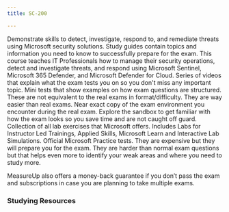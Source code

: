 ```yaml
---
title: SC-200

---
```


<Card title="Get Started" icon="star"> 
  <LinkCard title="Exam SC-200: Microsoft Security Operations Analyst" href="https://learn.microsoft.com/credentials/certifications/security-operations-analyst/?WT.mc_id=studentamb_165290" target="_blank"/>
      Demonstrate skills to detect, investigate, respond to, and remediate threats using Microsoft security solutions.
  <LinkCard title="SC-200 Study Guide" href="https://learn.microsoft.com/credentials/certifications/resources/study-guides/sc-200?WT.mc_id=studentamb_165290" target="_blank"/>
      Study guides contain topics and information you need to know to successfully prepare for the exam. 
  <LinkCard title="Microsoft Learn" href="https://learn.microsoft.com/training/courses/sc-200t00?WT.mc_id=studentamb_165290" target="_blank"/>
      This course teaches IT Professionals how to manage their security operations, detect and investigate threats, and respond using Microsoft Sentinel, Microsoft 365 Defender, and Microsoft Defender for Cloud.
  <LinkCard title="Readiness Zone" href="https://learn.microsoft.com/en-us/shows/exam-readiness-zone/preparing-for-sc-200-mitigate-threats-using-microsoft-365-defender-1-of-3?WT.mc_id=studentamb_165290" target="_blank"/>
      Series of videos that explain what the exam tests you on so you don't miss any important topic.
  <LinkCard title="Practice Assessment" href="https://learn.microsoft.com/certifications/exams/sc-200/practice/assessment?assessment-type=practice&assessmentId=59&WT.mc_id=studentamb_165290" target="_blank"/>
      Mini tests that show examples on how exam questions are structured. These are not equivalent to the real exams in format/difficulty. They are way easier than real exams.
  <LinkCard title="Exam Sandbox" href="https://aka.ms/examdemo" target="_blank"/>
      Near exact copy of the exam environment you encounter during the real exam. Explore the sandbox to get familiar with how the exam looks so you save time and are not caught off guard. 
  <LinkCard title="Exam Labs" href="https://aka.ms/sc200labs" target="_blank"/>
      Collection of all lab exercises that Microsoft offers. Includes Labs for Instructor Led Trainings, Applied Skills, Microsoft Learn and Interactive Lab Simulations.
</Card>

<Card title="MeasureUp Practice Tests" icon="open-book"> 
  <LinkCard title="MeasureUp Practice Test" href="https://www.measureup.com/microsoft-practice-test-sc-200-microsoft-security-operations-analyst.html#u44" target="_blank"/>
  <LinkCard title="MeasureUp Subscriptions" href="https://www.measureup.com/subscription-plans-for-individuals#u44" target="_blank"/>
      Official Microsoft Practice tests. They are expensive but they will prepare you for the exam. They are harder than normal exam questions but that helps 
      even more to identify your weak areas and where you need to study more. 

MeasureUp also offers a money-back guarantee if you don’t pass the exam and subscriptions in case you are planning to take multiple exams. 
</Card>

### Studying Resources

<Tabs>

  <TabItem label="Text">
  <CardGrid>
    <LinkCard title="Microsoft Learn" href="https://learn.microsoft.com/training/courses/sc-200t00?WT.mc_id=studentamb_165290" target="_blank"/>
    <LinkCard title="Microsoft Ninja - Microsoft Unified SOC" href="https://techcommunity.microsoft.com/t5/microsoft-sentinel-blog/become-a-microsoft-unified-soc-platform-ninja/ba-p/4014565?WT.mc_id=studentamb_165290" target="_blank"/>
    <LinkCard title="Microsoft Ninja - Microsoft Sentinel" href="https://techcommunity.microsoft.com/t5/microsoft-sentinel-blog/become-a-microsoft-sentinel-ninja-the-complete-level-400/ba-p/1246310?WT.mc_id=studentamb_165290" target="_blank"/>
    <LinkCard title="Microsoft Ninja - Microsoft 365 Defender" href="https://techcommunity.microsoft.com/t5/microsoft-defender-xdr-blog/become-a-microsoft-365-defender-ninja/ba-p/1789376?WT.mc_id=studentamb_165290" target="_blank"/>
    <LinkCard title="Microsoft Ninja - Microsoft Defender For Cloud" href="https://techcommunity.microsoft.com/t5/microsoft-defender-for-cloud/become-a-microsoft-defender-for-cloud-ninja/ba-p/1608761?WT.mc_id=studentamb_165290" target="_blank"/>
    <LinkCard title="I am IT Geek course" href="https://www.youtube.com/playlist?list=PLJBGLF8tZlXOMpQmTBV6G9fBHSX8ObfQ4" target="_blank"/>
  </CardGrid>
  </TabItem>

  <TabItem label="Videos">
  <CardGrid>
    <LinkCard title="Mark Grimes Course" href="https://www.youtube.com/watch?v=EJ4Fm_omTNI&pp=ygUNc2MgMjAwIGNvdXJzZQ%3D%3D" target="_blank"/>
    <LinkCard title="Microsoft Virtual Training Day - Defend Against Threats and Secure Cloud Environments" href="https://events.microsoft.com/en-us/allevents/?language=English&clientTimeZone=1&view=list&search=Microsoft%20Security%20Virtual%20Training%20Day:%20Defend%20Against%20Threats%20and%20Secure%20Cloud%20Environments" target="_blank"/>
    <LinkCard title="Microsoft Defender XDR Academy" href="https://microsoft.github.io/PartnerResources/skilling/microsoft-security-academy/dxdr-academy" target="_blank"/>
    <LinkCard title="Microsoft Sentinel Academy" href="https://microsoft.github.io/PartnerResources/skilling/microsoft-security-academy/sentinel-academy" target="_blank"/>
    <LinkCard title="Microsoft Endpoint Academy" href="https://microsoft.github.io/PartnerResources/skilling/microsoft-security-academy/endpoint-academy" target="_blank"/>
    <LinkCard title="Microsoft Defender for Cloud Academy" href="https://microsoft.github.io/PartnerResources/skilling/microsoft-security-academy/defender-academy" target="_blank"/>
  </CardGrid>
  </TabItem>

  <TabItem label="Paid">
  <CardGrid>
    <LinkCard title="Pluralsight Course" href="https://www.pluralsight.com/paths/microsoft-security-operations-analyst-sc-200" target="_blank"/>
  </CardGrid>
  </TabItem>

  <TabItem label="Tests">
  <CardGrid>
    <LinkCard title="MeasureUp Practice Tests" href="https://www.measureup.com/microsoft-practice-test-sc-200-microsoft-security-operations-analyst.html#u44" target="_blank"/>
    <LinkCard title="Whizlab Practice Tests" href="https://www.whizlabs.com/microsoft-security-operations-analyst-sc-200/" target="_blank"/> 
  </CardGrid>
  </TabItem>

  <TabItem label="Misc">
  <CardGrid>
    <LinkCard title="Microsoft 365 E5 Developer Tenant" href="https://developer.microsoft.com/en-us/microsoft-365/dev-program?WT.mc_id=studentamb_165290" target="_blank"/> 
    <LinkCard title="Kusto Detective Agency" href="https://detective.kusto.io" target="_blank"/> 
    <LinkCard title="Microsoft Azure Free Account" href="https://azure.microsoft.com/en-us/offers/ms-azr-0044p?WT.mc_id=studentamb_165290" target="_blank"/> 
    <LinkCard title="Microsoft Log Analytics Workspace demo environment" href="https://aka.ms/lademo" target="_blank"/> 
    <LinkCard title="Microsoft Sentinel Training Lab" href="https://techcommunity.microsoft.com/t5/microsoft-sentinel-blog/learning-with-the-microsoft-sentinel-training-lab/ba-p/2953403?WT.mc_id=studentamb_165290" target="_blank"/>
  </CardGrid>
  </TabItem>

</Tabs>
